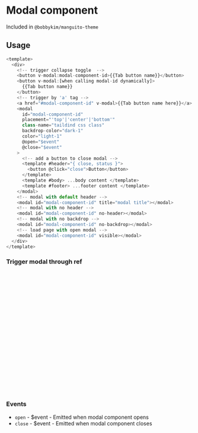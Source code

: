 
<Meta of={Stories} />

# Modal component

Included in `@bobbykim/manguito-theme`

## Usage

```js
<template>
  <div>
    <!-- trigger collapse toggle  -->
    <button v-modal:modal-component-id>{{Tab button name}}</button>
    <button v-modal:[when calling modal-id dynamically]>
      {{Tab button name}}
    </button>
    <!-- trigger by 'a' tag -->
    <a href="#modal-component-id" v-modal>{{Tab button name here}}</a>
    <modal
      id="modal-component-id"
      placement="'top'|'center'|'bottom'"
      class-name="taildind css class"
      backdrop-color="dark-1"
      color="light-1"
      @open="$event"
      @close="$event"
    >
      <!-- add a button to close modal -->
      <template #header="{ close, status }">
        <button @click="close">Button</button>
      </template>
      <template #body> ...body content </template>
      <template #footer> ...footer content </template>
    </modal>
    <!-- modal with default header -->
    <modal id="modal-component-id" title="modal title"></modal>
    <!-- modal with no header -->
    <modal id="modal-component-id" no-header></modal>
    <!-- modal with no backdrop -->
    <modal id="modal-component-id" no-backdrop></modal>
    <!-- load page with open modal -->
    <modal id="modal-component-id" visible></modal>
  </div>
</template>
```

<Canvas of={Stories.modalExample} />

### Trigger modal through ref

```js
<script lang="ts" setup>
import { Modal } from '@bobbykim/manguito-theme'
import { ref } from 'vue'

const modalRef = ref<InstanceType<typeof Modal>>()

const handlemodal = () => {
  // toggle modal
  modalRef.value.toggle()
  // open modal
  modalRef.value.open()
  // close modal
  modalRef.value.close()
}
</script>

<template>
  <div>
    <button @click="handleModal">Button Name</button>
    <modal ref="modalRef">...</modal>
  </div>
</template>
```

### Events

- `open` - \$event - Emitted when modal component opens
- `close` - \$event - Emitted when modal component closes
